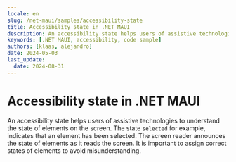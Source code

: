```yaml
---
locale: en
slug: /net-maui/samples/accessibility-state
title: Accessibility state in .NET MAUI
description: An accessibility state helps users of assistive technologies to understand the state of elements on the screen.
keywords: [.NET MAUI, accessibility, code sample]
authors: [klaas, alejandro]
date: 2024-05-03
last_update:
  date: 2024-08-31
---
```


# Accessibility state in .NET MAUI

An accessibility state helps users of assistive technologies to understand the state of elements on the screen. The state `selected` for example, indicates that an element has been selected. The screen reader announces the state of elements as it reads the screen. It is important to assign correct states of elements to avoid misunderstanding.

<CodeSample id="accessibility-state" platform="net-maui" locale="en"/>
